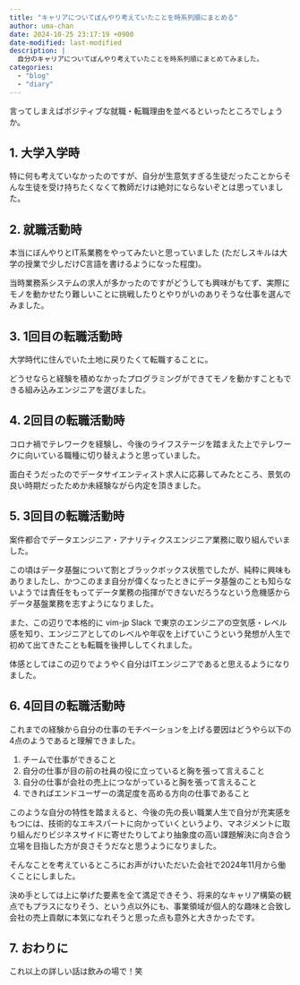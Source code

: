 ```yaml
---
title: "キャリアについてぼんやり考えていたことを時系列順にまとめる"
author: uma-chan
date: 2024-10-25 23:17:19 +0900
date-modified: last-modified
description: |
  自分のキャリアについてぼんやり考えていたことを時系列順にまとめてみました。
categories:
  - "blog"
  - "diary"
---
```


言ってしまえばポジティブな就職・転職理由を並べるといったところでしょうか。

## 1. 大学入学時

特に何も考えていなかったのですが、自分が生意気すぎる生徒だったことからそんな生徒を受け持ちたくなくて教師だけは絶対にならないぞとは思っていました。

## 2. 就職活動時

本当にぼんやりとIT系業務をやってみたいと思っていました (ただしスキルは大学の授業で少しだけC言語を書けるようになった程度)。

当時業務系システムの求人が多かったのですがどうしても興味がもてず、実際にモノを動かせたり難しいことに挑戦したりとやりがいのありそうな仕事を選んでみました。

## 3. 1回目の転職活動時

大学時代に住んでいた土地に戻りたくて転職することに。

どうせならと経験を積めなかったプログラミングができてモノを動かすこともできる組み込みエンジニアを選びました。

## 4. 2回目の転職活動時

コロナ禍でテレワークを経験し、今後のライフステージを踏まえた上でテレワークに向いている職種に切り替えようと思っていました。

面白そうだったのでデータサイエンティスト求人に応募してみたところ、景気の良い時期だったためか未経験ながら内定を頂きました。

## 5. 3回目の転職活動時

案件都合でデータエンジニア・アナリティクスエンジニア業務に取り組んでいました。

この頃はデータ基盤について割とブラックボックス状態でしたが、純粋に興味もありましたし、かつこのまま自分が偉くなったときにデータ基盤のことも知らないようでは責任をもってデータ業務の指揮ができないだろうなという危機感からデータ基盤業務を志すようになりました。

また、この辺りで本格的に vim-jp Slack で東京のエンジニアの空気感・レベル感を知り、エンジニアとしてのレベルや年収を上げていこうという発想が人生で初めて出てきたことも転職を後押ししてくれました。

体感としてはこの辺りでようやく自分はITエンジニアであると思えるようになりました。

## 6. 4回目の転職活動時

これまでの経験から自分の仕事のモチベーションを上げる要因はどうやら以下の4点のようであると理解できました。

1. チームで仕事ができること
1. 自分の仕事が目の前の社員の役に立っていると胸を張って言えること
1. 自分の仕事が会社の売上につながっていると胸を張って言えること
1. できればエンドユーザーの満足度を高める方向の仕事であること

このような自分の特性を踏まえると、今後の先の長い職業人生で自分が充実感をもつには、技術的なエキスパートに向かっていくというより、マネジメントに取り組んだりビジネスサイドに寄せたりしてより抽象度の高い課題解決に向き合う立場を目指した方が良さそうだなと思うようになりました。

そんなことを考えているところにお声がけいただいた会社で2024年11月から働くことにしました。

決め手としては上に挙げた要素を全て満足できそう、将来的なキャリア構築の観点でもプラスになりそう、という点以外にも、事業領域が個人的な趣味と合致し会社の売上貢献に本気になれそうと思った点も意外と大きかったです。

## 7. おわりに

これ以上の詳しい話は飲みの場で！笑
